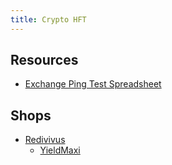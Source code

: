 ```yaml
---
title: Crypto HFT
---
```


## Resources

- [Exchange Ping Test Spreadsheet](https://docs.google.com/spreadsheets/d/1W345Qgp1QdcKdyg_hRkzl79OTkGVtxMJJZnJGjtdSp4/edit#gid=0)

## Shops

- [Redivivus](https://redivivuslabs.xyz/)
    - [YieldMaxi](https://twitter.com/0xyieldmaxi)